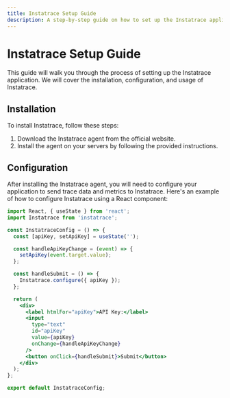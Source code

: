 ```yaml
---
title: Instatrace Setup Guide
description: A step-by-step guide on how to set up the Instatrace application
---
```



# Instatrace Setup Guide

This guide will walk you through the process of setting up the Instatrace application. We will cover the installation, configuration, and usage of Instatrace.

## Installation

To install Instatrace, follow these steps:

1. Download the Instatrace agent from the official website.
2. Install the agent on your servers by following the provided instructions.

## Configuration

After installing the Instatrace agent, you will need to configure your application to send trace data and metrics to Instatrace. Here's an example of how to configure Instatrace using a React component:

```jsx
import React, { useState } from 'react';
import Instatrace from 'instatrace';

const InstatraceConfig = () => {
  const [apiKey, setApiKey] = useState('');

  const handleApiKeyChange = (event) => {
    setApiKey(event.target.value);
  };

  const handleSubmit = () => {
    Instatrace.configure({ apiKey });
  };

  return (
    <div>
      <label htmlFor="apiKey">API Key:</label>
      <input
        type="text"
        id="apiKey"
        value={apiKey}
        onChange={handleApiKeyChange}
      />
      <button onClick={handleSubmit}>Submit</button>
    </div>
  );
};

export default InstatraceConfig;
```
